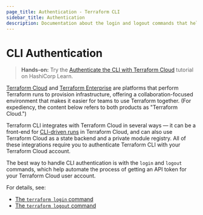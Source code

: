```yaml
---
page_title: Authentication - Terraform CLI
sidebar_title: Authentication
description: Documentation about the login and logout commands that help automate getting an API token for your Terraform Cloud account.
---
```


# CLI Authentication

> **Hands-on:** Try the [Authenticate the CLI with Terraform Cloud](https://learn.hashicorp.com/tutorials/terraform/cloud-login?in=terraform/cloud&utm_source=WEBSITE&utm_medium=WEB_IO&utm_offer=ARTICLE_PAGE&utm_content=DOCS) tutorial on HashiCorp Learn.

[Terraform Cloud](/cloud-docs) and
[Terraform Enterprise](/enterprise) are platforms that perform
Terraform runs to provision infrastructure, offering a collaboration-focused
environment that makes it easier for teams to use Terraform together. (For
expediency, the content below refers to both products as "Terraform Cloud.")

Terraform CLI integrates with Terraform Cloud in several ways — it can be a
front-end for [CLI-driven runs](/cloud-docs/run/cli) in Terraform Cloud,
and can also use Terraform Cloud as a state backend and a private module
registry. All of these integrations require you to authenticate Terraform CLI
with your Terraform Cloud account.

The best way to handle CLI authentication is with the `login` and `logout`
commands, which help automate the process of getting an API token for your
Terraform Cloud user account.

For details, see:

- [The `terraform login` command](/cli/commands/login)
- [The `terraform logout` command](/cli/commands/logout)
